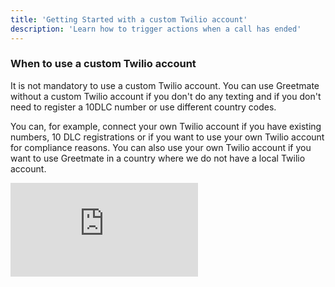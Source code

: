 ```yaml
---
title: 'Getting Started with a custom Twilio account'
description: 'Learn how to trigger actions when a call has ended'
---
```


### When to use a custom Twilio account
<Note>
It is not mandatory to use a custom Twilio account. You can use Greetmate without a custom Twilio account if you don't do any texting and if you don't need to register a 10DLC number or use different country codes.
</Note>

You can, for example, connect your own Twilio account if you have existing numbers, 10 DLC registrations or if you want to use your own Twilio account for compliance reasons. You can also use your own Twilio account if you want to use Greetmate in a country where we do not have a local Twilio account.

<div style={{ position: 'relative', paddingBottom: '64.36233611442192%', height: 0 }}>
  <iframe
    src="https://www.loom.com/embed/37f49d9add35446881838dbd7089837f?sid=4b9a16b3-0786-49bb-aa92-fc9595b2051b"
    frameBorder="0"
    allowFullScreen
    style={{ position: 'absolute', top: 0, left: 0, width: '100%', height: '100%' }}
  ></iframe>
</div>